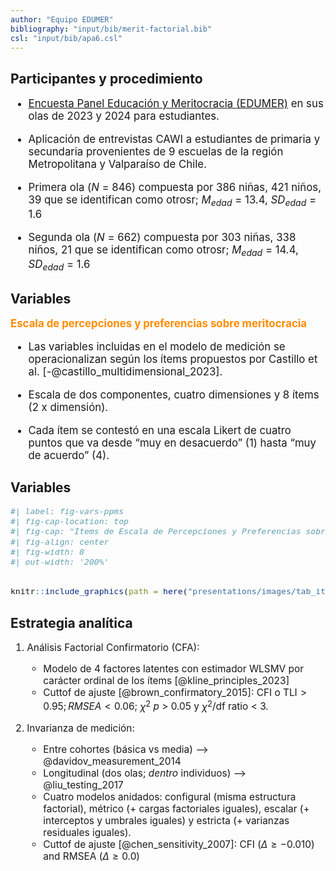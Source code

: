```yaml
---
author: "Equipo EDUMER"
bibliography: "input/bib/merit-factorial.bib"
csl: "input/bib/apa6.csl"
---
```


## Participantes y procedimiento

::: {.incremental .highlight-last style="font-size: 120%;"}

- [Encuesta Panel Educación y Meritocracia (EDUMER)](https://github.com/educacion-meritocracia/edumer-data) en sus olas de 2023 y 2024 para estudiantes.

- Aplicación de entrevistas CAWI a estudiantes de primaria y secundaria provenientes de 9 escuelas de la región Metropolitana y Valparaíso de Chile.

- Primera ola (_N_ = 846) compuesta por 386 niñas, 421 niños, 39 que se identifican como otrosr; $M_{edad}$ = 13.4, $SD_{edad}$ = 1.6

- Segunda ola (_N_ = 662) compuesta por 303 niñas, 338 niños, 21 que se identifican como otrosr; $M_{edad}$ = 14.4, $SD_{edad}$ = 1.6

:::

## Variables
::: {.incremental .highlight-last style="font-size: 120%;"}


**<span style="color:darkorange">Escala de percepciones y preferencias sobre meritocracia**</font>

- Las variables incluidas en el modelo de medición se operacionalizan según los ítems propuestos por Castillo et al. [-@castillo_multidimensional_2023].

- Escala de dos componentes, cuatro dimensiones y 8 ítems (2 x dimensión).

- Cada ítem se contestó en una escala Likert de cuatro puntos que va desde “muy en desacuerdo” (1) hasta “muy de acuerdo” (4).

::: 

## Variables

::: {style="font-size: 110%;"}

```r
#| label: fig-vars-ppms
#| fig-cap-location: top
#| fig-cap: "Items de Escala de Percepciones y Preferencias sobre Meritocracia"
#| fig-align: center
#| fig-width: 8
#| out-width: '200%'


knitr::include_graphics(path = here("presentations/images/tab_items.png"))

```
::: 


## Estrategia analítica

::: {.incremental .highlight-last style="font-size: 110%;"}

1. Análisis Factorial Confirmatorio (CFA):

    * Modelo de 4 factores latentes con estimador WLSMV por carácter ordinal de los ítems [@kline_principles_2023]
     * Cuttof de ajuste [@brown_confirmatory_2015]: $\text{CFI o TLI} > 0.95;RMSEA< 0.06$; $\chi^2$  $p$ > 0.05 y $\chi^2$/df ratio < 3.
  
2. Invarianza de medición:

    * Entre cohortes (básica vs media) --> @davidov_measurement_2014
    * Longitudinal (dos olas; _dentro_ individuos) --> @liu_testing_2017
    * Cuatro modelos anidados: configural (misma estructura factorial), métrico (+ cargas factoriales iguales), escalar (+ interceptos y umbrales iguales) y estricta (+ varianzas residuales iguales).
    * Cuttof de ajuste [@chen_sensitivity_2007]: CFI ($\Delta \geq -0.010$) and RMSEA ($\Delta \geq 0.0$)

:::
